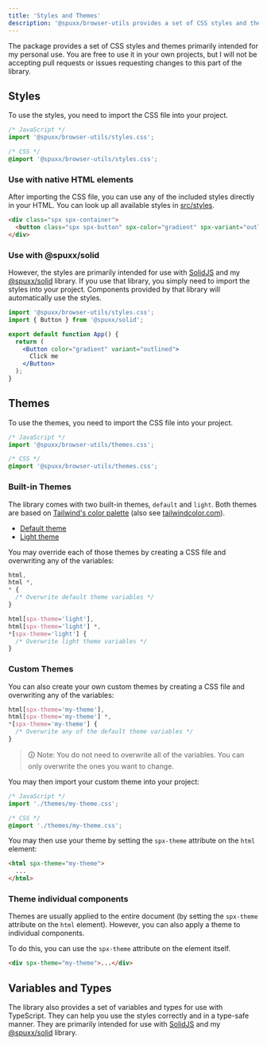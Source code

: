 ```yaml
---
title: 'Styles and Themes'
description: '@spuxx/browser-utils provides a set of CSS styles and themes primarily intended for my personal use.'
---
```



The package provides a set of CSS styles and themes primarily intended for my personal use. You are free to use it in your own projects, but I will not be accepting pull requests or issues requesting changes to this part of the library.

## Styles

To use the styles, you need to import the CSS file into your project.

```js
/* JavaScript */
import '@spuxx/browser-utils/styles.css';
```

```css
/* CSS */
@import '@spuxx/browser-utils/styles.css';
```

### Use with native HTML elements

After importing the CSS file, you can use any of the included styles directly in your HTML.
You can look up all available styles in [src/styles](https://github.com/spuxx-dev/jslibs/tree/main/packages/browser-utils/src/styles).

```html
<div class="spx spx-container">
  <button class="spx spx-button" spx-color="gradient" spx-variant="outlined">Click me</button>
</div>
```

### Use with @spuxx/solid

However, the styles are primarily intended for use with [SolidJS](https://www.solidjs.com/) and my [@spuxx/solid](https://spuxx-dev.github.io/jslibs/browser-utils) library.
If you use that library, you simply need to import the styles into your project. Components provided by that library will automatically use the styles.

```jsx
import '@spuxx/browser-utils/styles.css';
import { Button } from '@spuxx/solid';

export default function App() {
  return (
    <Button color="gradient" variant="outlined">
      Click me
    </Button>
  );
}
```

## Themes

To use the themes, you need to import the CSS file into your project.

```js
/* JavaScript */
import '@spuxx/browser-utils/themes.css';
```

```css
/* CSS */
@import '@spuxx/browser-utils/themes.css';
```

### Built-in Themes

The library comes with two built-in themes, `default` and `light`.
Both themes are based on [Tailwind's color palette](https://tailwindcss.com/docs/customizing-colors)
(also see [tailwindcolor.com](https://tailwindcolor.com/)).

- [Default theme](packages/browser-utils/themes/default.theme.css)
- [Light theme](packages/browser-utils/themes/light.theme.css)

You may override each of those themes by creating a CSS file and overwriting any of the variables:

```css
html,
html *,
* {
  /* Overwrite default theme variables */
}

html[spx-theme='light'],
html[spx-theme='light'] *,
*[spx-theme='light'] {
  /* Overwrite light theme variables */
}
```

### Custom Themes

You can also create your own custom themes by creating a CSS file and overwriting any of the variables:

```css
html[spx-theme='my-theme'],
html[spx-theme='my-theme'] *,
*[spx-theme='my-theme'] {
  /* Overwrite any of the default theme variables */
}
```

> 🛈 Note: You do not need to overwrite all of the variables. You can only overwrite the ones you want to change.

You may then import your custom theme into your project:

```js
/* JavaScript */
import './themes/my-theme.css';
```

```css
/* CSS */
@import './themes/my-theme.css';
```

You may then use your theme by setting the `spx-theme` attribute on the `html` element:

```html
<html spx-theme="my-theme">
  ...
</html>
```

### Theme individual components

Themes are usually applied to the entire document (by setting the `spx-theme` attribute on the `html` element).
However, you can also apply a theme to individual components.

To do this, you can use the `spx-theme` attribute on the element itself.

```html
<div spx-theme="my-theme">...</div>
```

## Variables and Types

The library also provides a set of variables and types for use with TypeScript. They can help you use the styles correctly and in a type-safe manner.
They are primarily intended for use with [SolidJS](https://www.solidjs.com/) and my [@spuxx/solid](https://spuxx-dev.github.io/jslibs/browser-utils) library.

<TypeDoc />
